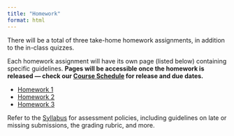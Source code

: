 ```yaml
---
title: "Homework"
format: html
---
```


There will be a total of three take-home homework assignments, in addition to the in-class quizzes. 

Each homework assignment will have its own page (listed below) containing specific guidelines. **Pages will be accessible once the homework is released — check our <a href="https://docs.google.com/spreadsheets/d/1CmuUXTp0uvhAVk3mmOQMEfb8BjdR-I36/edit?usp=sharing&ouid=112534119211880791899&rtpof=true&sd=true" target="_blank">Course Schedule</a> for release and due dates.**

- [Homework 1](hw01.qmd)
- [Homework 2](hw02.qmd)
- [Homework 3](hw03.qmd)

Refer to the [Syllabus](../syllabus.qmd) for assessment policies, including guidelines on late or missing submissions, the grading rubric, and more.